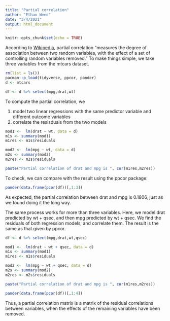 ```yaml
---
title: "Partial correlation"
author: "Ethan Weed"
date: "3/4/2021"
output: html_document
---
```


```r
knitr::opts_chunk$set(echo = TRUE)
```

According to [Wikipedia](https://en.wikipedia.org/wiki/Partial_correlation), partial correlation "measures the degree of association between two random variables, with the effect of a set of controlling random variables removed." To make things simple, we take three variables from the mtcars dataset.

```r
rm(list = ls())
pacman::p_load(tidyverse, ppcor, pander)
d <- mtcars

df <- d %>% select(mpg,drat,wt)

```

To compute the partial correlation, we 

1. model two linear regressions with the same predictor variable and different outcome variables
2. correlate the resisduals from the two models

```r
mod1 <-  lm(drat ~ wt, data = d)
m1s <- summary(mod1)
m1res <- m1s$residuals

mod2 <-  lm(mpg ~ wt, data = d)
m2s <- summary(mod2)
m2res <- m2s$residuals

paste("Partial correlation of drat and mpg is ", cor(m1res,m2res))
```

To check, we can compare with the result using the ppcor package:

```r
pander(data.frame(pcor(df))[,1:3])
```

As expected, the partial correlation between drat and mpg is 0.1806, just as we found doing it the long way. 

The same process works for more than three variables. Here, we model drat predicted by wt + qsec, and then mpg predicted by wt + qsec. We find the residuals of both regression models, and correlate them. The result is the same as that given by ppcor.

```r
df <- d %>% select(mpg,drat,wt,qsec)

mod1 <-  lm(drat ~ wt + qsec, data = d)
m1s <- summary(mod1)
m1res <- m1s$residuals

mod2 <-  lm(mpg ~ wt + qsec, data = d)
m2s <- summary(mod2)
m2res <- m2s$residuals

paste("Partial correlation of drat and mpg is ", cor(m1res,m2res))

pander(data.frame(pcor(df))[,1:4])
```



Thus, a partial correlation matrix is a matrix of the residual correlations between variables, when the effects of the remaining variables have been removed.
